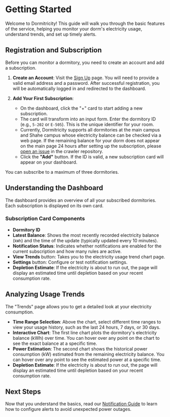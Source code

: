 
# Getting Started

Welcome to Dormitricity! This guide will walk you through the basic features of the service, helping you monitor your dorm's electricity usage, understand trends, and set up timely alerts.

## Registration and Subscription

Before you can monitor a dormitory, you need to create an account and add a subscription.

1.  **Create an Account**: Visit the [Sign Up](/auth/register) page. You will need to provide a valid email address and a password. After successful registration, you will be automatically logged in and redirected to the dashboard.

2.  **Add Your First Subscription**:
    *   On the dashboard, click the "+" card to start adding a new subscription.
    *   The card will transform into an input form. Enter the dormitory ID (e.g., `5-202` or `E-505`). This is the unique identifier for your room.
    *   Currently, Dormitricity supports all dormitories at the main campus and Shahe campus whose electricity balance can be checked via a web page. If the remaining balance for your dorm does not appear on the main page 24 hours after setting up the subscription, please [open an issue](https://github.com/KeithCoreDumped/dormitricity-crawler/issues/new) in the crawler repository.
    *   Click the **"Add"** button. If the ID is valid, a new subscription card will appear on your dashboard.

You can subscribe to a maximum of three dormitories.

## Understanding the Dashboard

The dashboard provides an overview of all your subscribed dormitories. Each subscription is displayed on its own card.

### Subscription Card Components

*   **Dormitory ID**
*   **Latest Balance**: Shows the most recently recorded electricity balance (`kWh`) and the time of the update (typically updated every 10 minutes).
*   **Notification Status**: Indicates whether notifications are enabled for the current subscription and how many rules are active.
*   **View Trends** <LineChart className="h-4 w-4 inline-block align-text-bottom ml-1" /> button: Takes you to the electricity usage trend chart page.
*   **Settings** <Settings className="h-4 w-4 inline-block align-middle ml-1" /> button: Configure or test notification settings.
*   **Depletion Estimate**: If the electricity is about to run out, the page will display an estimated time until depletion based on your recent consumption rate.

## Analyzing Usage Trends

The "Trends" page allows you to get a detailed look at your electricity consumption.

*   **Time Range Selection**: Above the chart, select different time ranges to view your usage history, such as the last 24 hours, 7 days, or 30 days.
*   **Interactive Chart**: The first line chart plots the dormitory's electricity balance (kWh) over time. You can hover over any point on the chart to see the exact balance at a specific time.
*   **Power Estimation**: The second chart shows the historical power consumption (kW) estimated from the remaining electricity balance. You can hover over any point to see the estimated power at a specific time.
*   **Depletion Estimate**: If the electricity is about to run out, the page will display an estimated time until depletion based on your recent consumption rate.

## Next Steps

Now that you understand the basics, read our [Notification Guide](/docs/en/notification) to learn how to configure alerts to avoid unexpected power outages.